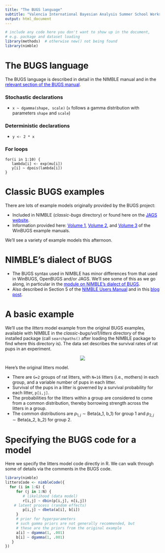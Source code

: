 ```yaml
---
title: "The BUGS language"
subtitle: "Valencia International Bayesian Analysis Summer School Workshop"
output: html_document
---
```


```r
# include any code here you don't want to show up in the document,
# e.g. package and dataset loading
library(methods)  # otherwise new() not being found 
library(nimble)
```


# The BUGS language

The BUGS language is described in detail in the NIMBLE manual and in the <a href="http://www.openbugs.net/Manuals/ModelSpecification.html" target="_blank" style="color: blue">relevant section of the BUGS manual</a>. 

### Stochastic declarations

  - `x ~ dgamma(shape, scale)` (`x` follows a gamma distribution with parameters `shape` and `scale`)

### Deterministic declarations

  - `y <- 2 * x`

### For loops

```
for(i in 1:10) {
   lambda[i] <- exp(mu[i])
   y[i] ~ dpois(lambda[i])
}
```

# Classic BUGS examples

There are lots of example models originally provided by the BUGS project:

  - Included in NIMBLE (*classic-bugs* directory) or found here on the <a href="https://sourceforge.net/projects/mcmc-jags/files/Examples/" target="_blank" style="color: blue">JAGS website</a>.
  - Information provided here: <a href="http://www.mrc-bsu.cam.ac.uk/wp-content/uploads/WinBUGS_Vol1.pdf" target="_blank" style="color: blue">Volume 1</a>, <a href="http://www.mrc-bsu.cam.ac.uk/wp-content/uploads/WinBUGS_Vol2.pdf" target="_blank" style="color: blue">Volume 2</a>, and <a href="http://www.mrc-bsu.cam.ac.uk/wp-content/uploads/WinBUGS_Vol3.pdf" target="_blank" style="color: blue">Volume 3</a> of the WinBUGS example manuals.

We'll see a variety of example models this afternoon.

# NIMBLE's dialect of BUGS

   - The BUGS syntax used in NIMBLE has minor differences from that used in WinBUGS, OpenBUGS and/or JAGS. We'll see some of this as we go along, in particular in the <a href="3.1_nimble_bugs_slides.html" target="_blank" style="color: blue">module on NIMBLE's dialect of BUGS</a>.
   - Also described in Section 5 of the <a href="https://r-nimble.org/manuals/NimbleUserManual.pdf" target="_blank" style="color: blue">NIMBLE Users Manual</a> and in this <a href="https://r-nimble.org/quick-guide-for-converting-from-jags-or-bugs-to-nimble" target="_blank" style="color: blue">blog post</a>.

# A basic example


We'll use the *litters* model example from the original BUGS examples, available with NIMBLE in the *classic-bugs/vol1/litters* directory of the installed package (call ```searchpaths()``` after loading the NIMBLE package to find where this directory is). The data set describes the survival rates of rat pups in an experiment.

<center><img src="littersDAG.jpg"></center>

Here's the original litters model.

 - There are ```G=2``` groups of rat litters, with ```N=16```  litters (i.e., mothers) in each group, and a variable number of pups in each litter.
 - Survival of the pups in a litter is governed by a survival probability for each litter, ```p[i,j]```.
 - The probabilities for the litters within a group are considered to come from a common distribution, thereby borrowing strength across the litters in a group.
 - The common distributions are $p_{1,j} \sim \mbox{Beta(a_1, b_1)}$ for group 1 and $p_{2,j} \sim \mbox{Beta(a_2, b_2)}$ for group 2.

# Specifying the BUGS code for a model

Here we specify the litters model code directly in R. We can walk through some of details via the comments in the BUGS code.

```r
library(nimble)
littersCode <- nimbleCode({
  for (i in 1:G) {
     for (j in 1:N) {
     	# likelihood (data model)
        r[i,j] ~ dbin(p[i,j], n[i,j])
	# latent process (random effects)
        p[i,j] ~ dbeta(a[i], b[i]) 
     }
     # prior for hyperparameters
     # such gamma priors are not generally recommended, but
     # these are the priors from the original example
     a[i] ~ dgamma(1, .001)
     b[i] ~ dgamma(1, .001)
   }
})
```


